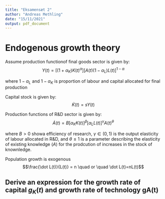 ```yaml
---
title: "Eksamensæt 2"
author: "Andreas Methling"
date: "15/11/2021"
output: pdf_document
---
```


# Endogenous growth theory

Assume production functionof final goods sector is given by: $$Y(t)=[(1+\alpha_K)K(t)^\alpha][A(t)(1-\alpha_L)L(t)]^{1-\alpha}$$

where $1-\alpha_L$ and $1-\alpha_K$ is proportion of labour and capital allocated for final production

Capital stock is given by: $$\dot K(t) = sY(t)$$

Production functions of R&D sector is given by: $$\dot A(t)=B[\alpha_K K(t)]^\beta[\alpha_L L(t)]^\gamma A(t)^\theta$$

where $B>0$ showa efficiency of research, $\gamma \in(0,1)$ is the output elasticity of labour allocated in R&D, and $\theta \leq 1$ is a parameter describing the elasticity of existing knowledge $(A)$ for the prodcution of increases in the stock of knownledge.

Population growth is exogenous $$\frac{\dot L(t)}{L(t)} = n \quad or \quad \dot L(t)=nL(t)$$

## Derive an expression for the growth rate of capital $g_K(t)$ and growth rate of technology gA(t)